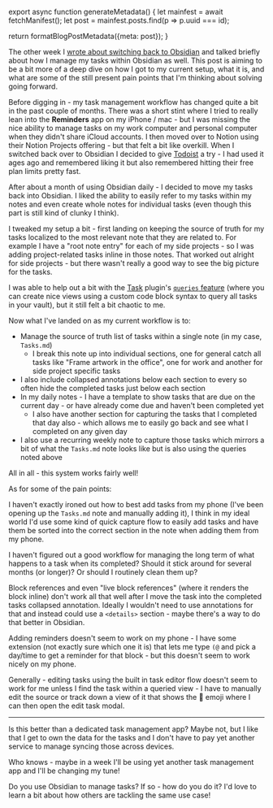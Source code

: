 

export async function generateMetadata() {
  let mainfest = await fetchManifest();
  let post = mainfest.posts.find(p => p.uuid === id);

  return formatBlogPostMetadata({meta: post});
}

<BlogPage id={id}>

The other week I [wrote about switching back to Obsidian](/blog/2024/july/switching-back-to-obsidian) and talked briefly about how I manage my tasks within Obsidian as well. This post is aiming to be a bit more of a deep dive on how I got to my current setup, what it is, and what are some of the still present pain points that I'm thinking about solving going forward.

Before digging in - my task management workflow has changed quite a bit in the past couple of months. There was a short stint where I tried to really lean into the **Reminders** app on my iPhone / mac - but I was missing the nice ability to manage tasks on my work computer and personal computer when they didn't share iCloud accounts. I then moved over to Notion using their Notion Projects offering - but that felt a bit like overkill. When I switched back over to Obsidian I decided to give [Todoist](https://todoist.com/) a try - I had used it ages ago and remembered liking it but also remembered hitting their free plan limits pretty fast.

After about a month of using Obsidian daily - I decided to move my tasks back into Obsidian. I liked the ability to easily refer to my tasks within my notes and even create whole notes for individual tasks (even though this part is still kind of clunky I think).

I tweaked my setup a bit - first landing on keeping the source of truth for my tasks localized to the most relevant note that they are related to. For example I have a "root note entry" for each of my side projects - so I was adding project-related tasks inline in those notes. That worked out alright for side projects - but there wasn't really a good way to see the big picture for the tasks.

I was able to help out a bit with the [Task](https://publish.obsidian.md/tasks/Introduction) plugin's [`queries` feature](https://publish.obsidian.md/tasks/Queries/About+Queries) (where you can create nice views using a custom code block syntax to query all tasks in your vault), but it still felt a bit chaotic to me.

Now what I've landed on as my current workflow is to:

- Manage the source of truth list of tasks within a single note (in my case, `Tasks.md`)
	- I break this note up into individual sections, one for general catch all tasks like "Frame artwork in the office", one for work and another for side project specific tasks
- I also include collapsed annotations below each section to every so often hide the completed tasks just below each section
- In my daily notes - I have a template to show tasks that are due on the current day - or have already come due and haven't been completed yet
	- I also have another section for capturing the tasks that I completed that day also - which allows me to easily go back and see what I completed on any given day
- I also use a recurring weekly note to capture those tasks which mirrors a bit of what the `Tasks.md` note looks like but is also using the queries noted above

All in all - this system works fairly well!

As for some of the pain points:

I haven't exactly ironed out how to best add tasks from my phone (I've been opening up the `Tasks.md` note and manually adding it), I think in my ideal world I'd use some kind of quick capture flow to easily add tasks and have them be sorted into the correct section in the note when adding them from my phone.

I haven't figured out a good workflow for managing the long term of what happens to a task when its completed? Should it stick around for several months (or longer)? Or should I routinely clean them up?

Block references and even "live block references" (where it renders the block inline) don't work all that well after I move the task into the completed tasks collapsed annotation. Ideally I wouldn't need to use annotations for that and instead could use a `<details>` section - maybe there's a way to do that better in Obsidian.

Adding reminders doesn't seem to work on my phone - I have some extension (not exactly sure which one it is) that lets me type `(@` and pick a day/time to get a reminder for that block - but this doesn't seem to work nicely on my phone.

Generally - editing tasks using the built in task editor flow doesn't seem to work for me unless I find the task within a queried view - I have to manually edit the source or track down a view of it that shows the 📝 emoji where I can then open the edit task modal.

---

Is this better than a dedicated task management app? Maybe not, but I like that I get to own the data for the tasks and I don't have to pay yet another service to manage syncing those across devices.

Who knows - maybe in a week I'll be using yet another task management app and I'll be changing my tune!

Do you use Obsidian to manage tasks? If so - how do you do it? I'd love to learn a bit about how others are tackling the same use case!

</BlogPage>
